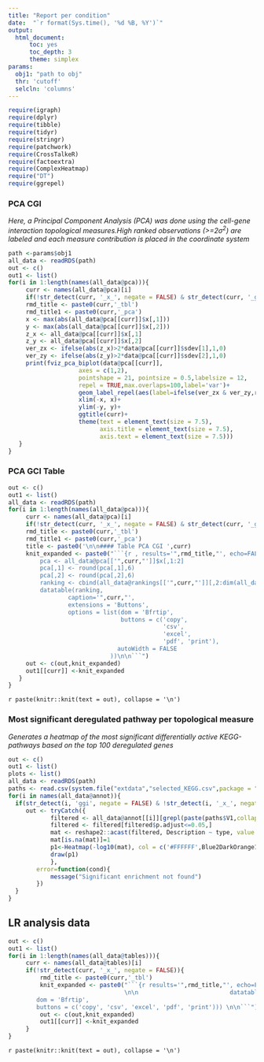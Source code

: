 ```yaml
---
title: "Report per condition"
date:  "`r format(Sys.time(), '%d %B, %Y')`"
output:
  html_document:
      toc: yes
      toc_depth: 3
      theme: simplex
params:
  obj1: "path to obj"
  thr: 'cutoff'
  selcln: 'columns'
---
```


```r
require(igraph)
require(dplyr)
require(tibble)
require(tidyr)
require(stringr)
require(patchwork)
require(CrossTalkeR)
require(factoextra)
require(ComplexHeatmap)
require("DT")
require(ggrepel)

```


### PCA CGI

*Here, a Principal Component Analysis (PCA) was done using the cell-gene interaction topological measures.High ranked observations (>=2$\sigma^{2}$) are labeled and each measure contribution is placed in the coordinate system*

```r
path <-params$obj1
all_data <- readRDS(path)
out <- c()
out1 <- list()
for(i in 1:length(names(all_data@pca))){
     curr <- names(all_data@pca)[i]
     if(!str_detect(curr, '_x_', negate = FALSE) & str_detect(curr, '_ggi', negate = FALSE)){
     rmd_title <- paste0(curr,'_tbl')
     rmd_title1 <- paste0(curr,'_pca')
     x <- max(abs(all_data@pca[[curr]]$x[,1]))
     y <- max(abs(all_data@pca[[curr]]$x[,2]))
     z_x <- all_data@pca[[curr]]$x[,1]
     z_y <- all_data@pca[[curr]]$x[,2]
     ver_zx <- ifelse(abs(z_x)>2*data@pca[[curr]]$sdev[1],1,0)
     ver_zy <- ifelse(abs(z_y)>2*data@pca[[curr]]$sdev[2],1,0)
     print(fviz_pca_biplot(data@pca[[curr]],
                    axes = c(1,2),
                    pointshape = 21, pointsize = 0.5,labelsize = 12,
                    repel = TRUE,max.overlaps=100,label='var')+
                    geom_label_repel(aes(label=ifelse(ver_zx & ver_zy,rownames(all_data@pca[[curr]]$x),NA)),hjust=0, vjust=0,size = 7)+
                    xlim(-x, x)+
                    ylim(-y, y)+
                    ggtitle(curr)+
                    theme(text = element_text(size = 7.5),
                          axis.title = element_text(size = 7.5),
                          axis.text = element_text(size = 7.5)))
   }  
}
```


### PCA GCI Table

```r
out <- c()
out1 <- list()
all_data <- readRDS(path)
for(i in 1:length(names(all_data@pca))){
     curr <- names(all_data@pca)[i]
     if(!str_detect(curr, '_x_', negate = FALSE) & str_detect(curr, '_ggi', negate = FALSE)){
     rmd_title <- paste0(curr,'_tbl')
     rmd_title1 <- paste0(curr,'_pca')
     title <- paste0('\n\n#### Table PCA CGI ',curr)
     knit_expanded <- paste0("```{r , results='",rmd_title,"', echo=FALSE, warning=FALSE}\n\n
         pca <- all_data@pca[['",curr,"']]$x[,1:2]
         pca[,1] <- round(pca[,1],6)
         pca[,2] <- round(pca[,2],6)
         ranking <- cbind(all_data@rankings[['",curr,"']][,2:dim(all_data@rankings[['",curr,"']])[2]],pca[all_data@rankings[['",curr,"']]$nodes,])
         datatable(ranking,
                 caption='",curr,"',
                 extensions = 'Buttons',
                 options = list(dom = 'Bfrtip',
                                buttons = c('copy',
                                            'csv',
                                            'excel',
                                            'pdf', 'print'),
                               autoWidth = FALSE
                             ))\n\n```")
     out <- c(out,knit_expanded)
     out1[[curr]] <-knit_expanded
   }  
}
```

`r paste(knitr::knit(text = out), collapse = '\n')`

### Most significant deregulated pathway per topological measure

*Generates a heatmap of the most significant differentially active KEGG-pathways based on the top 100 deregulated genes*


```r
out <- c()
out1 <- list()
plots <- list()
all_data <- readRDS(path)
paths <- read.csv(system.file("extdata","selected_KEGG.csv",package = "CrossTalkeR"),header=T)
for(i in names(all_data@annot)){
  if(str_detect(i, 'ggi', negate = FALSE) & !str_detect(i, '_x_', negate = FALSE)){
     out <- tryCatch({
            filtered <- all_data@annot[[i]][grepl(paste(paths$V1,collapse='|'), all_data@annot[[i]]$ID),]
            filtered <- filtered[filtered$p.adjust<=0.05,]
            mat <- reshape2::acast(filtered, Description ~ type, value.var = "p.adjust")
            mat[is.na(mat)]=1
            p1<-Heatmap(-log10(mat), col = c('#FFFFFF',Blue2DarkOrange18Steps[11:18]), column_title =i,name='-log10(p.adjust)')
            draw(p1)
            },
        error=function(cond){
            message("Significant enrichment not found")
        })    
  }
}
```

## LR analysis data

```r
out <- c()
out1 <- list()
for(i in 1:length(names(all_data@tables))){
     curr <- names(all_data@tables)[i]
     if(!str_detect(curr, '_x_', negate = FALSE)){
         rmd_title <- paste0(curr,'_tbl')
         knit_expanded <- paste0("```{r results='",rmd_title,"', echo=FALSE,warning=F}
                                 \n\n                          datatable(all_data@tables[['",curr,"']][,c('Ligand.Cluster','Receptor.Cluster','Ligand','Receptor' ,'LRScore')],caption='",curr,"', extensions = 'Buttons', options = list(
        dom = 'Bfrtip',
        buttons = c('copy', 'csv', 'excel', 'pdf', 'print'))) \n\n```")
         out <- c(out,knit_expanded)
         out1[[curr]] <-knit_expanded
     }
}

```

`r paste(knitr::knit(text = out), collapse = '\n')`
